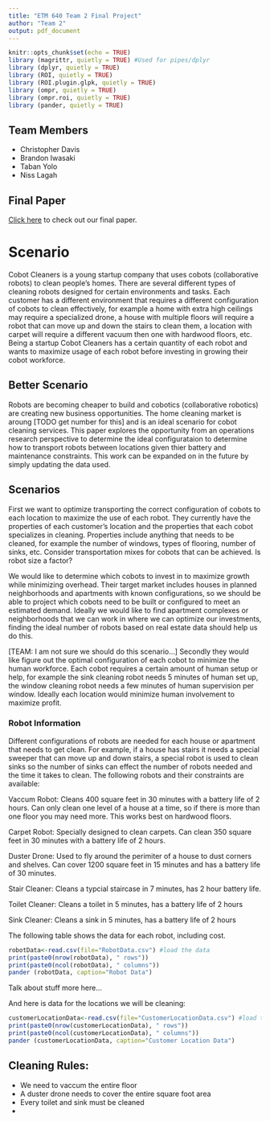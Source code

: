 ```yaml
---
title: "ETM 640 Team 2 Final Project"
author: "Team 2"
output: pdf_document
---
```


```r
knitr::opts_chunk$set(echo = TRUE)
library (magrittr, quietly = TRUE) #Used for pipes/dplyr
library (dplyr, quietly = TRUE)
library (ROI, quietly = TRUE)
library (ROI.plugin.glpk, quietly = TRUE)
library (ompr, quietly = TRUE)
library (ompr.roi, quietly = TRUE)
library (pander, quietly = TRUE)
```

## Team Members

- Christopher Davis
- Brandon Iwasaki
- Taban Yolo
- Niss Lagah

## Final Paper

[Click here](https://docs.google.com/document/d/14RsYIWRkcGrVW3ZvBQ0Zhixd4qoAOTht5TTymMF9xBg/edit) to check out our final paper.

# Scenario

Cobot Cleaners is a young startup company that uses cobots (collaborative robots) to clean people's homes. There are several different types of cleaning robots designed for certain environments and tasks. Each customer has a different environment that requires a different configuration of cobots to clean effectively, for example a home with extra high ceilings may require a specialized drone, a house with multiple floors will require a robot that can move up and down the stairs to clean them, a location with carpet will require a different vacuum then one with hardwood floors, etc. Being a startup Cobot Cleaners has a certain quantity of each robot and wants to maximize usage of each robot before investing in growing their cobot workforce.

## Better Scenario

Robots are becoming cheaper to build and cobotics (collaborative robotics) are creating new business opportunities. The home cleaning market is aroung [TODO get number for this] and is an ideal scenario for cobot cleaning services. This paper explores the opportunity from an operations research perspective to determine the ideal configurataion to determine how to transport robots between locations given thier battery and maintenance constraints. This work can be expanded on in the future by simply updating the data used.

## Scenarios

First we want to optimize transporting the correct configuration of cobots to each location to maximize the use of each robot. They currently have the properties of each customer's location and the properties that each cobot specializes in cleaning. Properties include anything that needs to be cleaned, for example the number of windows, types of flooring, number of sinks, etc. Consider transportation mixes for cobots that can be achieved. Is robot size a factor?

We would like to determine which cobots to invest in to maximize growth while minimizing overhead. Their target market includes houses in planned neighborhoods and apartments with known configurations, so we should be able to project which cobots need to be built or configured to meet an estimated demand. Ideally we would like to find apartment complexes or neighborhoods that we can work in where we can optimize our investments, finding the ideal number of robots based on real estate data should help us do this.

[TEAM: I am not sure we should do this scenario...]
Secondly they would like figure out the optimal configuration of each cobot to minimize the human workforce. Each cobot requires a certain amount of human setup or help, for example the sink cleaning robot needs 5 minutes of human set up, the window cleaning robot needs a few minutes of human supervision per window. Ideally each location would minimize human involvement to maximize profit.

### Robot Information

Different configurations of robots are needed for each house or apartment that needs to get clean. For example, if a house has stairs it needs a special sweeper that can move up and down stairs, a special robot is used to clean sinks so the number of sinks can effect the number of robots needed and the time it takes to clean. The following robots and their constraints are available:

Vaccum Robot: Cleans 400 square feet in 30 minutes with a battery life of 2 hours. Can only clean one level of a house at a time, so if there is more than one floor you may need more. This works best on hardwood floors.

Carpet Robot: Specially designed to clean carpets. Can clean 350 square feet in 30 minutes with a battery life of 2 hours.

Duster Drone: Used to fly around the perimiter of a house to dust corners and shelves. Can cover 1200 square feet in 15 minutes and has a battery life of 30 minutes.

Stair Cleaner: Cleans a typcial staircase in 7 minutes, has 2 hour battery life.

Toilet Cleaner: Cleans a toilet in 5 minutes, has a battery life of 2 hours

Sink Cleaner: Cleans a sink in 5 minutes, has a battery life of 2 hours

The following table shows the data for each robot, including cost.

```r
robotData<-read.csv(file="RobotData.csv") #load the data
print(paste0(nrow(robotData), " rows"))
print(paste0(ncol(robotData), " columns"))
pander (robotData, caption="Robot Data")

```

Talk about stuff more here...

And here is data for the locations we will be cleaning:

```r
customerLocationData<-read.csv(file="CustomerLocationData.csv") #load the data
print(paste0(nrow(customerLocationData), " rows"))
print(paste0(ncol(customerLocationData), " columns"))
pander (customerLocationData, caption="Customer Location Data")

```

## Cleaning Rules:

- We need to vaccum the entire floor
- A duster drone needs to cover the entire square foot area
- Every toilet and sink must be cleaned
- 

